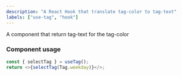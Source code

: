 ```yaml
---
description: "A React Hook that translate tag-color to tag-text"
labels: ["use-tag", "hook"]
---
```


A component that return tag-text for the tag-color

### Component usage

```js
const { selectTag } = useTag();
return <>{selectTag(Tag.weekday)}</>;
```
